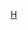 {{Navbox
| name = 國際手球
| title = 國際[[手球]]
| state = {{{state<includeonly>|collapsed</includeonly>}}}
 | groupstyle = border-right:0.5em solid; padding-right: 0.5em; line-height: 1em;
 | bodyclass = hlist

 | group1style = border-color: orange
 | group2style = border-color: #66EE66
 | group3style = border-color: #FF66FF
 | group4style = border-color: #6666FF
 | group5style = border-color: yellow
 | group6style = border-color: black

| above = 
*[[国际手球联合会|IHF]]
*世界錦標賽
**[[世界男子手球錦標賽|男子]] 
**[[世界女子手球錦標賽|女子]]
*[[夏季奧林匹克運動會手球比賽|奧運]]
* [[IHF Super Globe]]
* [[國家手球隊列表|國家隊]]
* [[國際手總世界手球先生|世界手球先生]]
* 沙灘手球
** [[世界沙灘手球錦標賽|世界錦標賽]]
** [[世界運動會沙灘手球比賽|世界運動會]]

| image = [[File:World Map IHF.png|220px]]

| group1 =[[非洲手球聯合會|非洲]]
| list1 = 
* 非洲錦標賽
** [[非洲男子手球錦標賽|男子]] 
** [[非洲女子手球錦標賽|女子]]
** [[非洲青年男子手球錦標賽|男子青年]] 
** [[非洲青年女子手球錦標賽|女子青年]] 
** [[非洲青少年男子手球錦標賽|男子青少年]] 
** [[非洲青少年女子手球錦標賽|女子青少年]] 
* [[非洲運動會手球比賽|非洲運動會]]

| group2 = [[泛美手球總會|美洲]]
| list2 = 
* 泛美錦標賽
** [[泛美男子手球錦標賽|男子]] 
** [[泛美女子手球錦標賽|女子]] 
** [[泛美青年男子手球錦標賽|男子青年]] 
** [[泛美青年女子手球錦標賽|女子青年]] 
** [[泛美青少年男子手球錦標賽|男子青少年]] 
** [[泛美青少年女子手球錦標賽|女子青少年]] 
** [[泛美沙灘手球錦標賽|沙灘]]
* [[泛美運動會手球比賽|泛美運動會]]

| group3 = [[亞洲手球總會|亞洲]]
| list3 = 
* 亞洲錦標賽
** [[亞洲男子手球錦標賽|男子]] 
** [[亞洲女子手球錦標賽|女子]] 
** [[亞洲青年男子手球錦標賽|男子青年]] 
** [[亞洲青年女子手球錦標賽|女子青年]] 
** [[亞洲青少年男子手球錦標賽|男子青少年]] 
** [[亞洲青少年女子手球錦標賽|女子青少年]] 
** [[亞洲沙灘手球錦標賽|沙灘]]
** [[亞洲青少年沙灘手球錦標賽|青少年沙灘]]
* [[亞洲運動會手球比賽|亞洲運動會]]

| group4 = [[歐洲手球聯盟|歐洲]]
| list4 = 
* 歐洲錦標賽
** [[歐洲男子手球錦標賽|男子]] 
** [[歐洲女子手球錦標賽|女子]] 
** [[歐洲青年男子手球錦標賽|男子青年]] 
** [[歐洲青年女子手球錦標賽|女子青年]] 
** [[歐洲青少年男子手球錦標賽|男子青少年]] 
** [[歐洲青少年女子手球錦標賽|女子青少年]] 
** [[歐洲沙灘手球錦標賽|沙灘]]
* [[歐洲公開手球錦標賽|歐洲公開]]

| group5 = [[大洋洲手球總會|大洋洲]]
| list5 = 
* [[大洋洲手球國家盃|國家盃]]
* [[大洋洲沙灘手球錦標賽|沙灘手球錦標賽]]
* [[大洋洲手球挑戰盃|挑戰盃]]
* [[大洋洲青少年手球錦標賽|青少年錦標賽]]
* [[太平洋手球盃|太平洋盃]]

| group6 = 國際性
| list6 = 
*世界錦標賽
**[[世界青年男子手球錦標賽|男子青年]] 
**[[世界青年女子手球錦標賽|女子青年]]
**[[世界青少年男子手球錦標賽|男子青少年]] 
**[[世界青少年女子手球錦標賽|女子青少年]]
* [[奧林匹克青年運動會手球比賽|青年奧運]]
* [[IHF新興國家錦標賽|新興國家]]
* [[2015年夏季世界大學運動會手球比賽|世界大學運動會]]
* [[IHF洲際杯]]
}}<noinclude>
[[Category:手球導航模板|{{PAGENAME}}]]
[[Category:國際性體育導航模板|H]]
</noinclude>
